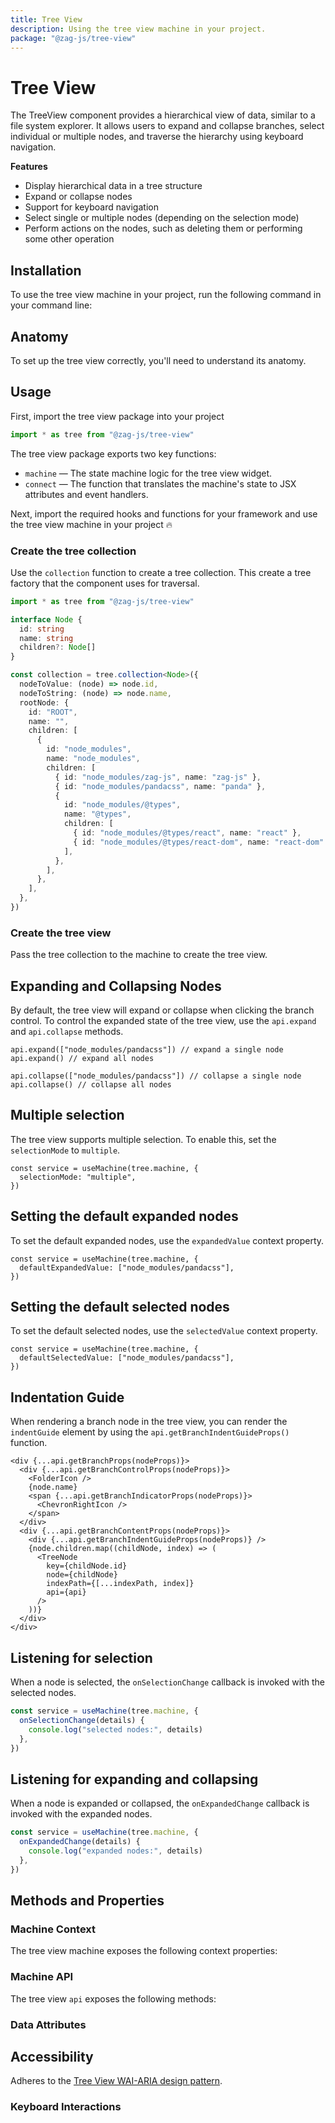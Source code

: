 ```yaml
---
title: Tree View
description: Using the tree view machine in your project.
package: "@zag-js/tree-view"
---
```


# Tree View

The TreeView component provides a hierarchical view of data, similar to a file
system explorer. It allows users to expand and collapse branches, select
individual or multiple nodes, and traverse the hierarchy using keyboard
navigation.

<Resources pkg="@zag-js/tree-view" />

<Showcase id="TreeView" />

**Features**

- Display hierarchical data in a tree structure
- Expand or collapse nodes
- Support for keyboard navigation
- Select single or multiple nodes (depending on the selection mode)
- Perform actions on the nodes, such as deleting them or performing some other
  operation

## Installation

To use the tree view machine in your project, run the following command in your
command line:

<CodeSnippet id="tree-view/installation.mdx" />

## Anatomy

To set up the tree view correctly, you'll need to understand its anatomy.

<Anatomy id="tree-view" />

## Usage

First, import the tree view package into your project

```jsx
import * as tree from "@zag-js/tree-view"
```

The tree view package exports two key functions:

- `machine` — The state machine logic for the tree view widget.
- `connect` — The function that translates the machine's state to JSX attributes
  and event handlers.

Next, import the required hooks and functions for your framework and use the
tree view machine in your project 🔥

### Create the tree collection

Use the `collection` function to create a tree collection. This create a tree
factory that the component uses for traversal.

```ts
import * as tree from "@zag-js/tree-view"

interface Node {
  id: string
  name: string
  children?: Node[]
}

const collection = tree.collection<Node>({
  nodeToValue: (node) => node.id,
  nodeToString: (node) => node.name,
  rootNode: {
    id: "ROOT",
    name: "",
    children: [
      {
        id: "node_modules",
        name: "node_modules",
        children: [
          { id: "node_modules/zag-js", name: "zag-js" },
          { id: "node_modules/pandacss", name: "panda" },
          {
            id: "node_modules/@types",
            name: "@types",
            children: [
              { id: "node_modules/@types/react", name: "react" },
              { id: "node_modules/@types/react-dom", name: "react-dom" },
            ],
          },
        ],
      },
    ],
  },
})
```

### Create the tree view

Pass the tree collection to the machine to create the tree view.

<CodeSnippet id="tree-view/usage.mdx" />

## Expanding and Collapsing Nodes

By default, the tree view will expand or collapse when clicking the branch
control. To control the expanded state of the tree view, use the `api.expand`
and `api.collapse` methods.

```tsx
api.expand(["node_modules/pandacss"]) // expand a single node
api.expand() // expand all nodes

api.collapse(["node_modules/pandacss"]) // collapse a single node
api.collapse() // collapse all nodes
```

## Multiple selection

The tree view supports multiple selection. To enable this, set the
`selectionMode` to `multiple`.

```tsx {2}
const service = useMachine(tree.machine, {
  selectionMode: "multiple",
})
```

## Setting the default expanded nodes

To set the default expanded nodes, use the `expandedValue` context property.

```tsx {2}
const service = useMachine(tree.machine, {
  defaultExpandedValue: ["node_modules/pandacss"],
})
```

## Setting the default selected nodes

To set the default selected nodes, use the `selectedValue` context property.

```tsx {2}
const service = useMachine(tree.machine, {
  defaultSelectedValue: ["node_modules/pandacss"],
})
```

## Indentation Guide

When rendering a branch node in the tree view, you can render the `indentGuide`
element by using the `api.getBranchIndentGuideProps()` function.

```tsx {9}
<div {...api.getBranchProps(nodeProps)}>
  <div {...api.getBranchControlProps(nodeProps)}>
    <FolderIcon />
    {node.name}
    <span {...api.getBranchIndicatorProps(nodeProps)}>
      <ChevronRightIcon />
    </span>
  </div>
  <div {...api.getBranchContentProps(nodeProps)}>
    <div {...api.getBranchIndentGuideProps(nodeProps)} />
    {node.children.map((childNode, index) => (
      <TreeNode
        key={childNode.id}
        node={childNode}
        indexPath={[...indexPath, index]}
        api={api}
      />
    ))}
  </div>
</div>
```

## Listening for selection

When a node is selected, the `onSelectionChange` callback is invoked with the
selected nodes.

```jsx {2-5}
const service = useMachine(tree.machine, {
  onSelectionChange(details) {
    console.log("selected nodes:", details)
  },
})
```

## Listening for expanding and collapsing

When a node is expanded or collapsed, the `onExpandedChange` callback is invoked
with the expanded nodes.

```jsx {2-5}
const service = useMachine(tree.machine, {
  onExpandedChange(details) {
    console.log("expanded nodes:", details)
  },
})
```

## Methods and Properties

### Machine Context

The tree view machine exposes the following context properties:

<ContextTable name="tree-view" />

### Machine API

The tree view `api` exposes the following methods:

<ApiTable name="tree-view" />

### Data Attributes

<DataAttrTable name="tree-view" />

## Accessibility

Adheres to the
[Tree View WAI-ARIA design pattern](https://www.w3.org/WAI/ARIA/apg/patterns/treeview).

### Keyboard Interactions

<KeyboardTable name="tree-view" />
